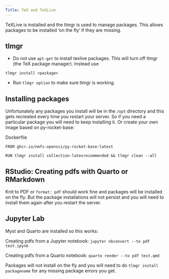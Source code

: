 ```yaml
---
Title: TeX and TeXLive
---
```


TeXLive is installed and the tlmgr is used to manage packages. This allows packages to be installed 'on the fly' if they are missing.

## tlmgr

* Do not use `apt-get` to install texlive packages. This will turn off tlmgr (the TeX package manager). Instead use
```
tlmgr install <package>
```
* Run `tlmgr option` to make sure tlmgr is working.

## Installing packages

Unfortunately any packages you install will be in the `/opt` directory and this gets recreated every time you restart your server. So if you need a
particular package you will need to keep installing it. Or create your own image based on py-rocket-base:

Dockerfile
```
FROM ghcr.io/nmfs-opensci/py-rocket-base:latest

RUN tlmgr install collection-latexrecommended && tlmgr clean --all
```

## RStudio: Creating pdfs with Quarto or RMarkdown

Knit to PDF or `format: pdf` should work fine and packages will be installed on the fly. But the package installations will not persist and you will need to install them again after you restart the server.

## Jupyter Lab

Myst and Quarto are installed so this works:

Creating pdfs from a Jupyter notebook: `jupyter nbconvert --to pdf test.ipynb`

Creating pdfs from a Quarto notebook: `quarto render --to pdf test.qmd`

Packages will not install on the fly and you will need to do `tlmgr install packagename` for any missing package errors you get.
